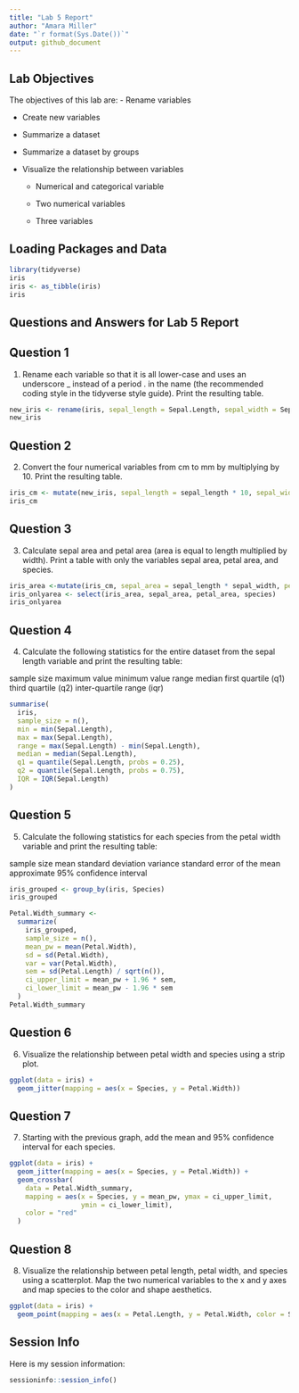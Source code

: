 ```yaml
---
title: "Lab 5 Report"
author: "Amara Miller"
date: "`r format(Sys.Date())`"
output: github_document
---
```


## Lab Objectives

The objectives of this lab are: 
 - Rename variables
 
 - Create new variables
 
 - Summarize a dataset
 
 - Summarize a dataset by groups
 
 - Visualize the relationship between variables
 
    - Numerical and categorical variable
    
    - Two numerical variables
    
    - Three variables

## Loading Packages and Data

```r
library(tidyverse)
iris
iris <- as_tibble(iris)
iris
```


## Questions and Answers for Lab 5 Report

## Question 1

1. Rename each variable so that it is all lower-case and uses an underscore _ instead of a period . in the name (the recommended coding style in the tidyverse style guide). Print the resulting table.

```r
new_iris <- rename(iris, sepal_length = Sepal.Length, sepal_width = Sepal.Width, petal_length = Petal.Length, petal_width = Petal.Width, species = Species)
new_iris
```


## Question 2

2. Convert the four numerical variables from cm to mm by multiplying by 10. Print the resulting table.

```r
iris_cm <- mutate(new_iris, sepal_length = sepal_length * 10, sepal_width = sepal_width * 10, petal_length = petal_length * 10, petal_width = petal_width * 10)
iris_cm
```


## Question 3

3. Calculate sepal area and petal area (area is equal to length multiplied by width). Print a table with only the variables sepal area, petal area, and species.

```r
iris_area <-mutate(iris_cm, sepal_area = sepal_length * sepal_width, petal_area = petal_length * petal_width)
iris_onlyarea <- select(iris_area, sepal_area, petal_area, species)
iris_onlyarea
```

## Question 4

4. Calculate the following statistics for the entire dataset from the sepal length variable and print the resulting table:

sample size
maximum value
minimum value
range
median
first quartile (q1)
third quartile (q2)
inter-quartile range (iqr)

```r
summarise(
  iris,
  sample_size = n(),
  min = min(Sepal.Length),
  max = max(Sepal.Length),
  range = max(Sepal.Length) - min(Sepal.Length),
  median = median(Sepal.Length),
  q1 = quantile(Sepal.Length, probs = 0.25),
  q2 = quantile(Sepal.Length, probs = 0.75),
  IQR = IQR(Sepal.Length)
)
```


## Question 5

5. Calculate the following statistics for each species from the petal width variable and print the resulting table:

sample size
mean
standard deviation
variance
standard error of the mean
approximate 95% confidence interval

```r
iris_grouped <- group_by(iris, Species)
iris_grouped

Petal.Width_summary <-
  summarize(
    iris_grouped,
    sample_size = n(),
    mean_pw = mean(Petal.Width),
    sd = sd(Petal.Width),
    var = var(Petal.Width),
    sem = sd(Petal.Length) / sqrt(n()),
    ci_upper_limit = mean_pw + 1.96 * sem,
    ci_lower_limit = mean_pw - 1.96 * sem
  )
Petal.Width_summary

```


## Question 6 

6. Visualize the relationship between petal width and species using a strip plot.

```r
ggplot(data = iris) +
  geom_jitter(mapping = aes(x = Species, y = Petal.Width))
```


## Question 7

7. Starting with the previous graph, add the mean and 95% confidence interval for each species.

```r
ggplot(data = iris) +
  geom_jitter(mapping = aes(x = Species, y = Petal.Width)) +
  geom_crossbar(
    data = Petal.Width_summary, 
    mapping = aes(x = Species, y = mean_pw, ymax = ci_upper_limit, 
                  ymin = ci_lower_limit),
    color = "red"
  )
```


## Question 8 

8. Visualize the relationship between petal length, petal width, and species using a scatterplot. Map the two numerical variables to the x and y axes and map species to the color and shape aesthetics.
```r
ggplot(data = iris) +
  geom_point(mapping = aes(x = Petal.Length, y = Petal.Width, color = Species))
```


## Session Info

Here is my session information:

```r
sessioninfo::session_info()
```